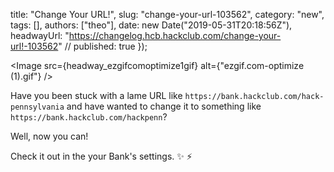   title: "Change Your URL!",
  slug: "change-your-url-103562",
  category: "new",
  tags: [],
  authors: ["theo"],
  date: new Date("2019-05-31T20:18:56Z"),
  headwayUrl: "https://changelog.hcb.hackclub.com/change-your-url!-103562" // published: true
});


      
<Image src={headway_ezgifcomoptimize1gif} alt={"ezgif.com-optimize (1).gif"} />


Have you been stuck with a lame URL like `https://bank.hackclub.com/hack-pennsylvania` and have wanted to change it to something like `https://bank.hackclub.com/hackpenn`? 

Well, now you can!

Check it out in the your Bank's settings. ✨ ⚡️
